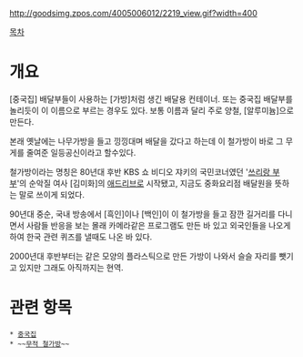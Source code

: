 http://goodsimg.zpos.com/4005006012/2219_view.gif?width=400

[[목차]]
= 개요 =
[중국집] 배달부들이 사용하는 [가방]처럼 생긴 배달용 컨테이너. 또는 중국집 배달부를 놀리듯이 이 이름으로 부르는 경우도 있다. 보통 이름과 달리 주로 양철, [알루미늄]으로 만든다.

본래 옛날에는 나무가방을 들고 낑낑대며 배달을 갔다고 하는데 이 철가방이 바로 그 무게를 줄여준 일등공신이라고 할수있다.

철가방이라는 명칭은 80년대 후반 KBS 쇼 비디오 쟈키의 국민코너였던 '[[쓰리랑 부부]]'의 순악질 여사 [김미화]의 [[애드리브]]로 시작됐고, 지금도 중화요리점 배달원을 뜻하는 말로 쓰이게 되었다.

90년대 중순, 국내 방송에서 [흑인]이나 [백인]이 이 철가방을 들고 잠깐 길거리를 다니면서 사람들 반응을 보는 몰래 카메라같은 프로그램도 만든 바 있고 외국인들을 나오게하여 한국 관련 퀴즈를 낼때도 나온 바 있다.

2000년대 후반부터는 같은 모양의 플라스틱으로 만든 가방이 나와서 슬슬 자리를 뺏기고 있지만 그래도 아직까지는 현역.
= 관련 항목 =
 * [[중국집]]
 * ~~[[무적 철가방]]~~
